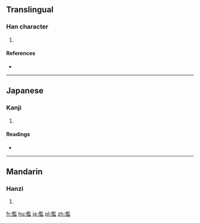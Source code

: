 ==Translingual==

===Han character===
{{Han char|rn=9|rad=人|as=14|sn=16|four=|canj=OSIT,OSMT|ids=⿰亻監}}

# {{defn|Han|sort=人14}}

====References====
* {{Han ref|kx=0120.010|dkj=01229|dj=0253.160|hdz=10230.050|uh=5116|ud=20758}}

----

==Japanese==

===Kanji===
{{ja-kanji|grade=|rs=人14}}

# {{defn|lang=ja|sort=人14}}

====Readings====
* {{ja-readings|on=[[らん]] (ran)|kun=[[みにくい]] (minikui)}}

----

==Mandarin==

===Hanzi===
{{cmn-hanzi|pin=[[lán]] ([[lan2]])|wg=lan<sup>2</sup>}}

# {{defn|lang=cmn|sort=人14}}

[[fr:儖]]
[[hu:儖]]
[[ja:儖]]
[[pl:儖]]
[[zh:儖]]